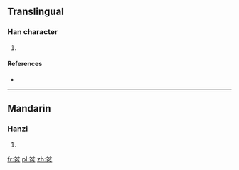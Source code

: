 ==Translingual==

===Han character===
{{Han char|rn=86|rad=火|as=04|sn=8|four=8080<sub>9</sub>|canj=金尸竹火 (CSHF)}}

# {{defn|Han|sort=火04}}

====References====
* {{Han ref|kx=0666.290|dkj=18893|dj=1076.060|hdz=32192.100|uh=7083|ud=28803|bh=CD5A|bd=52570}}

----

==Mandarin==

===Hanzi===
{{cmn-hanzi|pin=[[fén]] ([[fen2]])|wg=fen<sup>2</sup>}}

# {{defn|Mandarin|sort=火04}}

[[fr:炃]]
[[pl:炃]]
[[zh:炃]]
